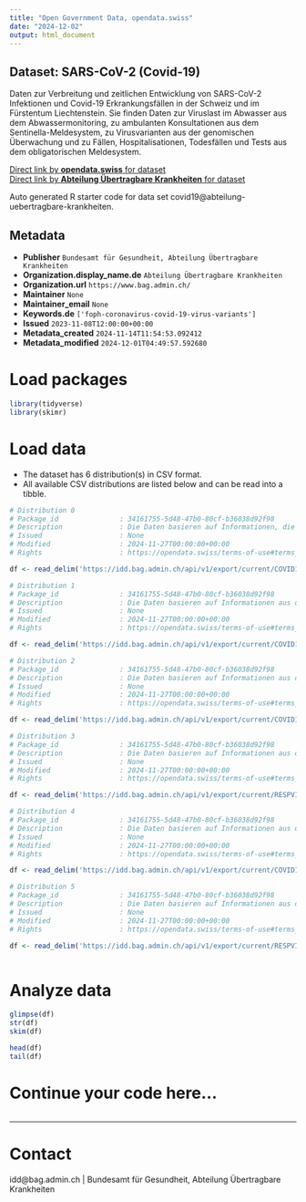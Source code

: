 ```yaml
---
title: "Open Government Data, opendata.swiss"
date: "2024-12-02"
output: html_document
---
```


## Dataset: SARS-CoV-2 (Covid-19)

Daten zur Verbreitung und zeitlichen Entwicklung von SARS-CoV-2 Infektionen und Covid-19 Erkrankungsfällen in der Schweiz und im Fürstentum Liechtenstein. Sie finden Daten zur Viruslast im Abwasser aus dem Abwassermonitoring, zu ambulanten Konsultationen aus dem Sentinella-Meldesystem, zu Virusvarianten aus der genomischen Überwachung und zu Fällen, Hospitalisationen, Todesfällen und Tests aus dem obligatorischen Meldesystem.

[Direct link by **opendata.swiss** for dataset](https://opendata.swiss/de/dataset/sars-cov-2-covid-191)<br>
[Direct link by **Abteilung Übertragbare Krankheiten** for dataset](https://idd.bag.admin.ch)

Auto generated R starter code for data set covid19@abteilung-uebertragbare-krankheiten.

## Metadata

- **Publisher** `Bundesamt für Gesundheit, Abteilung Übertragbare Krankheiten`
- **Organization.display_name.de** `Abteilung Übertragbare Krankheiten`
- **Organization.url** `https://www.bag.admin.ch/`
- **Maintainer** `None`
- **Maintainer_email** `None`
- **Keywords.de** `['foph-coronavirus-covid-19-virus-variants']`
- **Issued** `2023-11-08T12:00:00+00:00`
- **Metadata_created** `2024-11-14T11:54:53.092412`
- **Metadata_modified** `2024-12-01T04:49:57.592680`


# Load packages

```r

library(tidyverse)
library(skimr)

```

# Load data

-   The dataset has 6 distribution(s) in CSV format.
-   All available CSV distributions are listed below and can be read into a tibble.

```r

# Distribution 0
# Package_id               : 34161755-5d48-47b0-80cf-b36038d92f98
# Description              : Die Daten basieren auf Informationen, die Laboratorien, Ärztinnen und Ärzte sowie Spitäler dem BAG im Rahmen der Meldepflicht übermittelt haben.
# Issued                   : None
# Modified                 : 2024-11-27T00:00:00+00:00
# Rights                   : https://opendata.swiss/terms-of-use#terms_by

df <- read_delim('https://idd.bag.admin.ch/api/v1/export/current/COVID19_oblig/csv')

# Distribution 1
# Package_id               : 34161755-5d48-47b0-80cf-b36038d92f98
# Description              : Die Daten basieren auf Informationen aus dem nationalen genomischen SARS-⁠CoV-⁠2 Überwachungsprogramm. An diesem beteiligen sich aktuell Laboratorien der Universitätsspitäler und grösserer Regionalspitäler der Schweiz sowie eine Sequenzierungsplattform.
# Issued                   : None
# Modified                 : 2024-11-27T00:00:00+00:00
# Rights                   : https://opendata.swiss/terms-of-use#terms_by

df <- read_delim('https://idd.bag.admin.ch/api/v1/export/current/COVID19_genomic_surveillance/csv')

# Distribution 2
# Package_id               : 34161755-5d48-47b0-80cf-b36038d92f98
# Description              : Die Daten basieren auf Informationen aus dem Sentinella-⁠Meldesystem. Im Rahmen dieses Meldesystems übermitteln ambulant tätige Ärztinnen und Ärzte seit März 2020 Informationen zu Erstkonsultationen von Patientinnen und Patienten mit akuter respiratorischer Infektion (ARI) in Arztpraxen und bei Hausbesuchen.
# Issued                   : None
# Modified                 : 2024-11-27T00:00:00+00:00
# Rights                   : https://opendata.swiss/terms-of-use#terms_by

df <- read_delim('https://idd.bag.admin.ch/api/v1/export/current/COVID19_sentinella/csv')

# Distribution 3
# Package_id               : 34161755-5d48-47b0-80cf-b36038d92f98
# Description              : Die Daten basieren auf Informationen aus dem Sentinella-⁠Meldesystem. Im Rahmen dieses Meldesystems übermitteln ambulant tätige Ärztinnen und Ärzte Informationen zu Erstkonsultationen aufgrund akuter respiratorischer Infektion (ARI) oder grippeähnlicher Erkrankung (ILI) in Arztpraxen und bei Hausbesuchen.
# Issued                   : None
# Modified                 : 2024-11-27T00:00:00+00:00
# Rights                   : https://opendata.swiss/terms-of-use#terms_by

df <- read_delim('https://idd.bag.admin.ch/api/v1/export/current/RESPVIRUSES_sentinella/csv')

# Distribution 4
# Package_id               : 34161755-5d48-47b0-80cf-b36038d92f98
# Description              : Die Daten basieren auf Informationen aus dem Variantenmonitoring im Abwasser der Schweiz . Dieses Monitoring erfasst seit Februar 2021 die Verteilung der Virusvarianten von SARS-CoV-2 in Abwasserproben der teilnehmenden Abwasserreinigungsanlagen (ARA).
# Issued                   : None
# Modified                 : 2024-11-27T00:00:00+00:00
# Rights                   : https://opendata.swiss/terms-of-use#terms_by

df <- read_delim('https://idd.bag.admin.ch/api/v1/export/current/COVID19_wastewater_sequencing/csv')

# Distribution 5
# Package_id               : 34161755-5d48-47b0-80cf-b36038d92f98
# Description              : Die Daten basieren auf Informationen aus dem nationalen Abwassermonitoring der Schweiz und des Fürstentums Liechtenstein. Dieses Monitoring erfasst seit Januar 2022 die Viruslast von SARS-CoV-2 und seit Juli 2023 die Viruslast von Influenza und RSV in Abwasserproben der teilnehmenden Abwasserreinigungsanlagen (ARA).
# Issued                   : None
# Modified                 : 2024-11-27T00:00:00+00:00
# Rights                   : https://opendata.swiss/terms-of-use#terms_by

df <- read_delim('https://idd.bag.admin.ch/api/v1/export/current/RESPVIRUSES_wastewater/csv')



```

# Analyze data

```r

glimpse(df)
str(df)
skim(df)

head(df)
tail(df)

```

# Continue your code here...

```r

```

------------------------------------------------------------------------

# Contact

idd@bag.admin.ch | Bundesamt für Gesundheit, Abteilung Übertragbare Krankheiten
